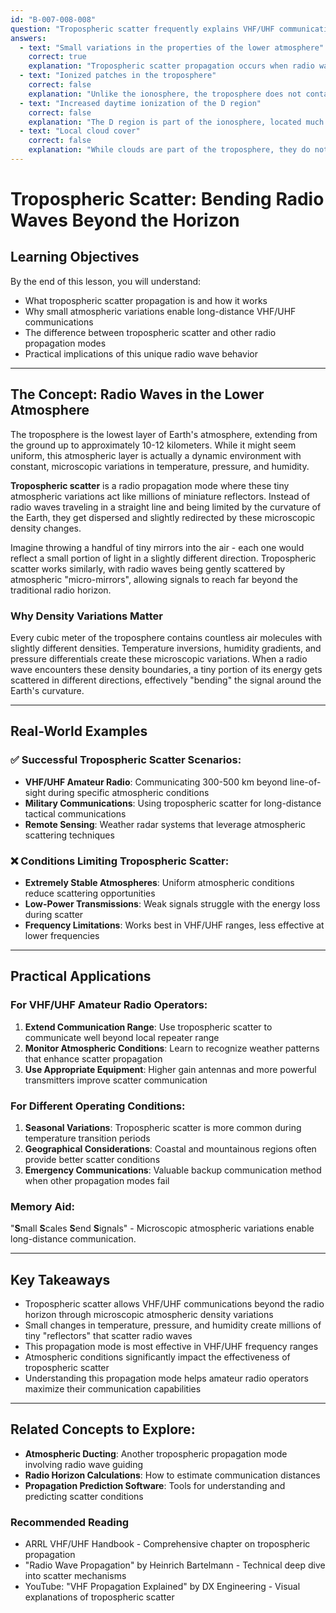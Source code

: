 ```yaml
---
id: "B-007-008-008"
question: "Tropospheric scatter frequently explains VHF/UHF communications well beyond the radio horizon. What makes this propagation mode possible?"
answers:
  - text: "Small variations in the properties of the lower atmosphere"
    correct: true
    explanation: "Tropospheric scatter propagation occurs when radio waves encounter microscopic density variations in the troposphere, causing small-scale scattering of radio signals. These tiny atmospheric variations act like millions of miniature reflectors, allowing radio signals to be dispersed and redirected, enabling communication beyond the traditional line-of-sight limitations."
  - text: "Ionized patches in the troposphere"
    correct: false
    explanation: "Unlike the ionosphere, the troposphere does not contain significant ionized regions. Tropospheric scatter relies on physical density variations, not ionization. Ionized patches are more commonly associated with ionospheric propagation at higher altitudes, not in the lower atmosphere where tropospheric scatter occurs."
  - text: "Increased daytime ionization of the D region"
    correct: false
    explanation: "The D region is part of the ionosphere, located much higher in the atmosphere than the troposphere. Daytime ionization in the D region affects HF propagation through absorption, not VHF/UHF scatter. This answer confuses different atmospheric layers and propagation mechanisms."
  - text: "Local cloud cover"
    correct: false
    explanation: "While clouds are part of the troposphere, they do not directly cause tropospheric scatter. Radio wave scattering occurs due to microscopic atmospheric density variations, not visible water droplets in clouds. Cloud cover might influence local atmospheric conditions but is not the mechanism behind tropospheric scatter propagation."
---
```


# Tropospheric Scatter: Bending Radio Waves Beyond the Horizon

## Learning Objectives
By the end of this lesson, you will understand:
- What tropospheric scatter propagation is and how it works
- Why small atmospheric variations enable long-distance VHF/UHF communications
- The difference between tropospheric scatter and other radio propagation modes
- Practical implications of this unique radio wave behavior

---

## The Concept: Radio Waves in the Lower Atmosphere

The troposphere is the lowest layer of Earth's atmosphere, extending from the ground up to approximately 10-12 kilometers. While it might seem uniform, this atmospheric layer is actually a dynamic environment with constant, microscopic variations in temperature, pressure, and humidity.

**Tropospheric scatter** is a radio propagation mode where these tiny atmospheric variations act like millions of miniature reflectors. Instead of radio waves traveling in a straight line and being limited by the curvature of the Earth, they get dispersed and slightly redirected by these microscopic density changes.

Imagine throwing a handful of tiny mirrors into the air - each one would reflect a small portion of light in a slightly different direction. Tropospheric scatter works similarly, with radio waves being gently scattered by atmospheric "micro-mirrors", allowing signals to reach far beyond the traditional radio horizon.

### Why Density Variations Matter

Every cubic meter of the troposphere contains countless air molecules with slightly different densities. Temperature inversions, humidity gradients, and pressure differentials create these microscopic variations. When a radio wave encounters these density boundaries, a tiny portion of its energy gets scattered in different directions, effectively "bending" the signal around the Earth's curvature.

---

## Real-World Examples

### ✅ Successful Tropospheric Scatter Scenarios:
- **VHF/UHF Amateur Radio**: Communicating 300-500 km beyond line-of-sight during specific atmospheric conditions
- **Military Communications**: Using tropospheric scatter for long-distance tactical communications
- **Remote Sensing**: Weather radar systems that leverage atmospheric scattering techniques

### ❌ Conditions Limiting Tropospheric Scatter:
- **Extremely Stable Atmospheres**: Uniform atmospheric conditions reduce scattering opportunities
- **Low-Power Transmissions**: Weak signals struggle with the energy loss during scatter
- **Frequency Limitations**: Works best in VHF/UHF ranges, less effective at lower frequencies

---

## Practical Applications

### For VHF/UHF Amateur Radio Operators:
1. **Extend Communication Range**: Use tropospheric scatter to communicate well beyond local repeater range
2. **Monitor Atmospheric Conditions**: Learn to recognize weather patterns that enhance scatter propagation
3. **Use Appropriate Equipment**: Higher gain antennas and more powerful transmitters improve scatter communication

### For Different Operating Conditions:
1. **Seasonal Variations**: Tropospheric scatter is more common during temperature transition periods
2. **Geographical Considerations**: Coastal and mountainous regions often provide better scatter conditions
3. **Emergency Communications**: Valuable backup communication method when other propagation modes fail

### Memory Aid:
"**S**mall **S**cales **S**end **S**ignals" - Microscopic atmospheric variations enable long-distance communication.

---

## Key Takeaways

- Tropospheric scatter allows VHF/UHF communications beyond the radio horizon through microscopic atmospheric density variations
- Small changes in temperature, pressure, and humidity create millions of tiny "reflectors" that scatter radio waves
- This propagation mode is most effective in VHF/UHF frequency ranges
- Atmospheric conditions significantly impact the effectiveness of tropospheric scatter
- Understanding this propagation mode helps amateur radio operators maximize their communication capabilities

---

## Related Concepts to Explore:
- **Atmospheric Ducting**: Another tropospheric propagation mode involving radio wave guiding
- **Radio Horizon Calculations**: How to estimate communication distances
- **Propagation Prediction Software**: Tools for understanding and predicting scatter conditions

### Recommended Reading
- ARRL VHF/UHF Handbook - Comprehensive chapter on tropospheric propagation
- "Radio Wave Propagation" by Heinrich Bartelmann - Technical deep dive into scatter mechanisms
- YouTube: "VHF Propagation Explained" by DX Engineering - Visual explanations of tropospheric scatter